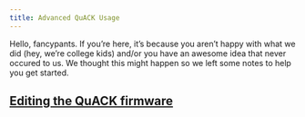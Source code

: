 ```yaml
---
title: Advanced QuACK Usage
---
```

Hello, fancypants. If you're here, it's because you aren't happy with what we did (hey, we're college kids) and/or you have an awesome idea that never occured to us. We thought this might happen so we left some notes to help you get started.

## [Editing the QuACK firmware](./edit_firmware/edit_firmware.qmd)